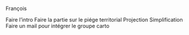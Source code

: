 François

Faire l'intro
Faire la partie sur le piége territorial
Projection 
Simplification
Faire un mail pour intégrer le groupe carto

